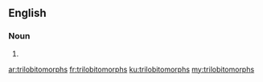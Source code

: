 ==English==

===Noun===
{{head|en|plural}}

# {{plural of|trilobitomorph|lang=en|nocat=1}}

[[ar:trilobitomorphs]]
[[fr:trilobitomorphs]]
[[ku:trilobitomorphs]]
[[my:trilobitomorphs]]